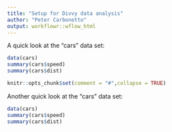 ```yaml
---
title: "Setup for Divvy data analysis"
author: "Peter Carbonetto"
output: workflowr::wflow_html
---
```


A quick look at the "cars" data set:

```r
data(cars)
summary(cars$speed)
summary(cars$dist)
```

```r
knitr::opts_chunk$set(comment = "#",collapse = TRUE)
```

Another quick look at the "cars" data set:


```r
data(cars)
summary(cars$speed)
summary(cars$dist)
```
